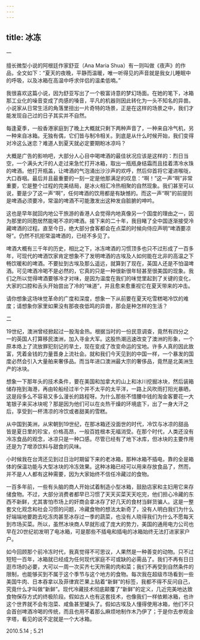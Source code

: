 ```yaml
---
---
---
```

title: 冰冻
---




一

擅长微型小说的阿根廷作家舒亚（Ana Maria Shua）有一则叫做《夜声》的作品，全文如下：“夏天的夜晚，平静而温暖，唯一听得见的声音就是我女儿睡眠中的呼吸，以及冰箱在高温中呼求伴侣的温柔低喃。”

我很喜欢这篇小说，因为舒亚写出了一个极富诗意的梦幻场面。在她的笔下，冰箱那工业化的噪音变成了肉感的嗓音，平凡的机器则因此转化为一头不知名的异兽。小说家从日常生活的角落里扭出一片奇特的场景，正是在这样的场景之中，我们才能发现自己过的日子其实并不自然。

每逢夏季，一般香港家庭到了晚上大概就只剩下两种声音了，一种来自冷气机，另一种来自冰箱。无独有偶，它们皆与制冷相关。到底是从什么时候开始，我们变得对冷这么迷恋？难道人到夏天就必定要期盼冰凉吗？

大概是广告的影响吧，大部分人心目中喝啤酒的最佳状况应该是这样的：烈日当空，一个满头大汗的人走过来急忙打开冰箱，取出一瓶瓶身结霜而且挂着清冷水珠的啤酒。他打开瓶盖，让啤酒的气泡涌出沙沙声的欢呼，然后仰首将它灌进喉咙，大口吞咽。最后并且最重要的一刻一定是他那满足的叹息：“啊！”这一声“啊”非常重要，它是整个过程的完美结局，是冰火相汇冷热相聚的自然现象。我们甚至可以说，要是少了这一声“啊”，任何啤酒的饮用都是有缺憾的。而这一声“啊”的前提则是啤酒必须要冷，常温的啤酒不可能激发出这种发自脏腑的呻吟。

这也是早年就回内地公干旅游的香港人会觉得内地真像另一个国度的理由之一，因为那里的同胞居然能喝不凉的啤酒。接下来的二十年，我目睹了全中国逐渐接受冷藏啤酒的过程。直至今日，绝大部分食客都会在点菜的时候向侍应声明“啤酒要凉呀”。仍然不抗拒常温啤酒的，已经不多见了。

啤酒大概有三千年的历史，相比之下，冰冻啤酒的习惯顶多也只不过形成了一百多年，可现代的啤酒饮家肯定想象不了发明啤酒的古埃及人如何能在北非的高温之下畅饮暖和的啤酒。不要扯到古埃及那么遥远，就算到了现在，英国人还是不怕温啤酒。可见啤酒冷喝不是必然的，它真的只是一种很新很年轻甚至很美国的现象。我们之所以觉得啤酒要够冷才对味，是因为温度在我们的味觉里起到了关键的变化，大家的口腔和舌头开始尝出了冷的“味道”，并且愈来愈重视它在夏天带来的冲击。

请你想象这场味觉革命的广度和深度，想象一下从前要在夏天吃雪糕喝冷饮的难度；请想象你家里如果没有那夜夜低鸣的异兽，那会是种怎样的生活？

二

19世纪，澳洲曾经掀起过一股淘金热。根据当时的一份民意调查，竟然有四分之一的英国人打算移民澳洲，加入寻金大军。这股热潮迅速改变了澳洲的形象，一个原本烙上了流放罪犯刻记的旱土，现在变成了改变命运的宝地。许多人真的因此致富，凭着金钱的力量晋身上流社会。就和我们今天见到的中国一样，一个暴发的国度必然会引入大量舶来奢侈品。而当年进口澳洲最大宗的奢侈品，竟然是北美洲生产的冰块。

想象一下那年头的技术条件，要在美国和加拿大的山上和冰川挖掘冰块，然后装箱储存拖到海港，再由轮船经过半个并不太平的太平洋，一路上风吹雨打阳光暴晒，这是段多么不容易又多么漫长的路程呀。为什么那些不惜腰中钱的淘金客要花一大笔银子来买冰块呢？那是因为他们可以在炎热干燥的环境底下，出了一身大汗之后，享受到一杯清凉的冷饮或者甜美的雪糕。

从中国到美洲，从宋朝到19世纪，在那冰箱还没面世的时代，冷饮与冰凉的甜品皆是夏日里的珍宝，价格高昂，一般百姓根本无福消受。在那个时代，人类还没有冷冻食品的观念，冰凉只是一种口感。尽管已经有了地下冰库，但冰块的主要作用还是为了增添饮料与甜食的风味。

小时候我在台湾还见到过日治时期留下来的老冰箱，那种冰箱不插电，靠的全是箱体的保温功能与大型冰块的冷冻效果。这种冰箱已经可以用来存放食品了，然而，并不是人人都有这种需要，因为大家始终不信任冷藏过的食物。

一百多年前，一些有头脑的商人开始试着制造小型冰箱，鼓励店家和主妇用它来存储食物。不过，大部分消费者都早已习惯了天天买菜天天吃完，他们担心冷藏的东西不新鲜，尤其害怕市场上的奸商会拿冰存了好几天的食材当鲜货骗人。这是一整套文化观念和社会习惯的问题，冷藏食物的想法太新奇了，没有人明白我们为什么好端端地要跑去吃冻肉甚至冰存过一季的蔬菜，也没有人晓得我们为什么不愿每天到市场买菜。所以，虽然冰块商人早就形成了庞大的势力，美国的通用电力公司也早在20世纪初发明了电冰箱，可是那些不插电和插电的冰箱始终无法打进家家户户。

如今回顾那个前冷冻时代，我真觉得不可思议，人果然是一种善变的动物。只不过短短一百年，冰箱就已经成为任何现代家庭不可或缺的必需品了。我们不再有日日逛市场的必要，大可以一周一次买齐七天所需的肉和菜；我们不再受到自然条件的限制，也能够买到不属于这个季节与这个地方的食物。每次我在超级市场看到一些美国牛肉、日本吞拿以及菲律宾芒果上贴着“新鲜”的标签，我都不得不反问自己，究竟什么才叫做“新鲜”。现代冷藏技术彻底颠覆了“新鲜”的定义，几近完美地达致食物保存方式的终极阶段。假如古人也有这套技术，也像我们一样依赖冰箱，也许这个世界就不会有泡菜、咸鱼甚至罐头了。假如古埃及人懂得使用冰箱，他们不只会首创啤酒冷喝的传统，而且也用不着那么麻烦地制作木乃伊了；于是你去参观金字塔，看见的说不定就是一个大冰箱。





2010.5.14 ; 5.21